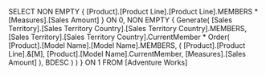 SELECT
	NON EMPTY
	{ [Product].[Product Line].[Product Line].MEMBERS *
	  [Measures].[Sales Amount] } ON 0,
	NON EMPTY
	{ Generate(
		[Sales Territory].[Sales Territory Country].[Sales Territory Country].MEMBERS,
	    [Sales Territory].[Sales Territory Country].CurrentMember *
	    Order( [Product].[Model Name].[Model Name].MEMBERS,
	         ( [Product].[Product Line].&[M],
	           [Product].[Model Name].CurrentMember,
	           [Measures].[Sales Amount] ),
	          BDESC ) 
	          ) } ON 1
FROM
	[Adventure Works]